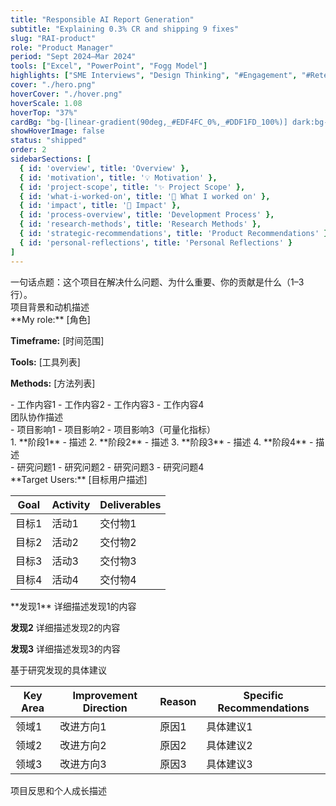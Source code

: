 ```yaml
---
title: "Responsible AI Report Generation"
subtitle: "Explaining 0.3% CR and shipping 9 fixes"
slug: "RAI-product"
role: "Product Manager"
period: "Sept 2024–Mar 2024"
tools: ["Excel", "PowerPoint", "Fogg Model"]
highlights: ["SME Interviews", "Design Thinking", "#Engagement", "#Retention"]
cover: "./hero.png"
hoverCover: "./hover.png"
hoverScale: 1.08
hoverTop: "37%"
cardBg: "bg-[linear-gradient(90deg,_#EDF4FC_0%,_#DDF1FD_100%)] dark:bg-[linear-gradient(90deg,_#1E3A5F_0%,_#2D4A6B_100%)] opacity-0 group-hover:opacity-100"
showHoverImage: false
status: "shipped"
order: 2
sidebarSections: [
  { id: 'overview', title: 'Overview' },
  { id: 'motivation', title: '💡 Motivation' },
  { id: 'project-scope', title: '✨ Project Scope' },
  { id: 'what-i-worked-on', title: '🌈 What I worked on' },
  { id: 'impact', title: '📸 Impact' },
  { id: 'process-overview', title: 'Development Process' },
  { id: 'research-methods', title: 'Research Methods' },
  { id: 'strategic-recommendations', title: 'Product Recommendations' },
  { id: 'personal-reflections', title: 'Personal Reflections' }
]
---
```



<Section heading="Overview">
一句话点题：这个项目在解决什么问题、为什么重要、你的贡献是什么（1–3 行）。
</Section>

<Section heading="💡 Motivation">
项目背景和动机描述
</Section>

<Section heading="✨ Project Scope">
**My role:** [角色]

**Timeframe:** [时间范围]

**Tools:** [工具列表]

**Methods:** [方法列表]
</Section>

<Section heading="🌈 What I worked on">
- 工作内容1
- 工作内容2
- 工作内容3
- 工作内容4
</Section>

<Section heading="🧑‍🤝‍🧑 Who I worked with">
团队协作描述
</Section>

<Section heading="📸 Impact">
- 项目影响1
- 项目影响2
- 项目影响3（可量化指标）
</Section>

<Section heading="Process overview">
1. **阶段1** - 描述
2. **阶段2** - 描述
3. **阶段3** - 描述
4. **阶段4** - 描述
</Section>

<Section heading="Key Research Questions">
- 研究问题1
- 研究问题2
- 研究问题3
- 研究问题4
</Section>

<Section heading="Research Methods">
**Target Users:** [目标用户描述]

| Goal | Activity | Deliverables |
|------|----------|--------------|
| 目标1 | 活动1 | 交付物1 |
| 目标2 | 活动2 | 交付物2 |
| 目标3 | 活动3 | 交付物3 |
| 目标4 | 活动4 | 交付物4 |
</Section>

<RichImage src="./flow.gif" caption="Funnel drop-off we discovered" />

<Section heading="Key Insights">
**发现1**
详细描述发现1的内容

**发现2**
详细描述发现2的内容

**发现3**
详细描述发现3的内容
</Section>

<PrototypeEmbed src="https://www.figma.com/embed?url=..." title="Prototype" />

<VideoEmbed src="https://www.youtube.com/embed/xxxxx" title="Walkthrough" />

<Section heading="Strategic Recommendations">
基于研究发现的具体建议

| Key Area | Improvement Direction | Reason | Specific Recommendations |
|----------|----------------------|--------|-------------------------|
| 领域1 | 改进方向1 | 原因1 | 具体建议1 |
| 领域2 | 改进方向2 | 原因2 | 具体建议2 |
| 领域3 | 改进方向3 | 原因3 | 具体建议3 |
</Section>

<Section heading="Personal Reflections">
项目反思和个人成长描述
</Section>
